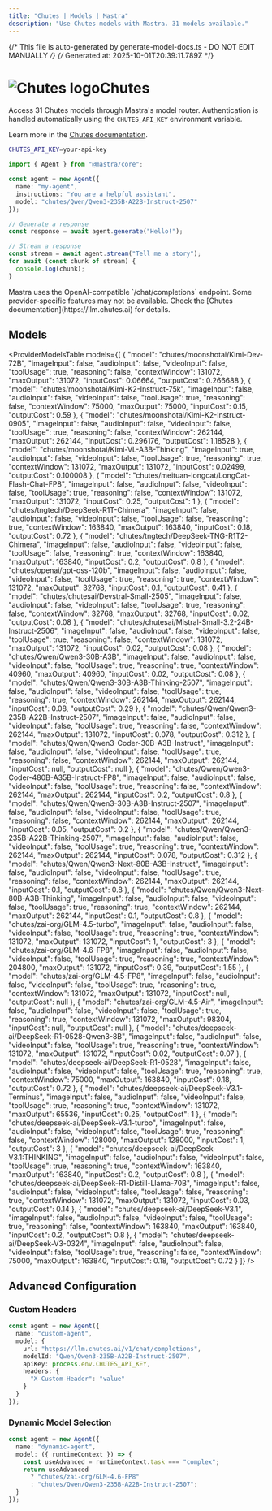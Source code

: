 ```yaml
---
title: "Chutes | Models | Mastra"
description: "Use Chutes models with Mastra. 31 models available."
---
```


{/* This file is auto-generated by generate-model-docs.ts - DO NOT EDIT MANUALLY */}
{/* Generated at: 2025-10-01T20:39:11.789Z */}



# <img src="https://models.dev/logos/chutes.svg" alt="Chutes logo" className="inline w-8 h-8 mr-2 align-middle dark:invert dark:brightness-0 dark:contrast-200" />Chutes

Access 31 Chutes models through Mastra's model router. Authentication is handled automatically using the `CHUTES_API_KEY` environment variable.

Learn more in the [Chutes documentation](https://llm.chutes.ai).

```bash
CHUTES_API_KEY=your-api-key
```

```typescript
import { Agent } from "@mastra/core";

const agent = new Agent({
  name: "my-agent",
  instructions: "You are a helpful assistant",
  model: "chutes/Qwen/Qwen3-235B-A22B-Instruct-2507"
});

// Generate a response
const response = await agent.generate("Hello!");

// Stream a response
const stream = await agent.stream("Tell me a story");
for await (const chunk of stream) {
  console.log(chunk);
}
```

<Callout type="info">
Mastra uses the OpenAI-compatible `/chat/completions` endpoint. Some provider-specific features may not be available. Check the [Chutes documentation](https://llm.chutes.ai) for details.
</Callout>

## Models

<ProviderModelsTable 
  models={[
  {
    "model": "chutes/moonshotai/Kimi-Dev-72B",
    "imageInput": false,
    "audioInput": false,
    "videoInput": false,
    "toolUsage": true,
    "reasoning": false,
    "contextWindow": 131072,
    "maxOutput": 131072,
    "inputCost": 0.06664,
    "outputCost": 0.266688
  },
  {
    "model": "chutes/moonshotai/Kimi-K2-Instruct-75k",
    "imageInput": false,
    "audioInput": false,
    "videoInput": false,
    "toolUsage": true,
    "reasoning": false,
    "contextWindow": 75000,
    "maxOutput": 75000,
    "inputCost": 0.15,
    "outputCost": 0.59
  },
  {
    "model": "chutes/moonshotai/Kimi-K2-Instruct-0905",
    "imageInput": false,
    "audioInput": false,
    "videoInput": false,
    "toolUsage": true,
    "reasoning": false,
    "contextWindow": 262144,
    "maxOutput": 262144,
    "inputCost": 0.296176,
    "outputCost": 1.18528
  },
  {
    "model": "chutes/moonshotai/Kimi-VL-A3B-Thinking",
    "imageInput": true,
    "audioInput": false,
    "videoInput": false,
    "toolUsage": true,
    "reasoning": true,
    "contextWindow": 131072,
    "maxOutput": 131072,
    "inputCost": 0.02499,
    "outputCost": 0.100008
  },
  {
    "model": "chutes/meituan-longcat/LongCat-Flash-Chat-FP8",
    "imageInput": false,
    "audioInput": false,
    "videoInput": false,
    "toolUsage": true,
    "reasoning": false,
    "contextWindow": 131072,
    "maxOutput": 131072,
    "inputCost": 0.25,
    "outputCost": 1
  },
  {
    "model": "chutes/tngtech/DeepSeek-R1T-Chimera",
    "imageInput": false,
    "audioInput": false,
    "videoInput": false,
    "toolUsage": false,
    "reasoning": true,
    "contextWindow": 163840,
    "maxOutput": 163840,
    "inputCost": 0.18,
    "outputCost": 0.72
  },
  {
    "model": "chutes/tngtech/DeepSeek-TNG-R1T2-Chimera",
    "imageInput": false,
    "audioInput": false,
    "videoInput": false,
    "toolUsage": false,
    "reasoning": true,
    "contextWindow": 163840,
    "maxOutput": 163840,
    "inputCost": 0.2,
    "outputCost": 0.8
  },
  {
    "model": "chutes/openai/gpt-oss-120b",
    "imageInput": false,
    "audioInput": false,
    "videoInput": false,
    "toolUsage": true,
    "reasoning": true,
    "contextWindow": 131072,
    "maxOutput": 32768,
    "inputCost": 0.1,
    "outputCost": 0.41
  },
  {
    "model": "chutes/chutesai/Devstral-Small-2505",
    "imageInput": false,
    "audioInput": false,
    "videoInput": false,
    "toolUsage": true,
    "reasoning": false,
    "contextWindow": 32768,
    "maxOutput": 32768,
    "inputCost": 0.02,
    "outputCost": 0.08
  },
  {
    "model": "chutes/chutesai/Mistral-Small-3.2-24B-Instruct-2506",
    "imageInput": false,
    "audioInput": false,
    "videoInput": false,
    "toolUsage": true,
    "reasoning": false,
    "contextWindow": 131072,
    "maxOutput": 131072,
    "inputCost": 0.02,
    "outputCost": 0.08
  },
  {
    "model": "chutes/Qwen/Qwen3-30B-A3B",
    "imageInput": false,
    "audioInput": false,
    "videoInput": false,
    "toolUsage": true,
    "reasoning": true,
    "contextWindow": 40960,
    "maxOutput": 40960,
    "inputCost": 0.02,
    "outputCost": 0.08
  },
  {
    "model": "chutes/Qwen/Qwen3-30B-A3B-Thinking-2507",
    "imageInput": false,
    "audioInput": false,
    "videoInput": false,
    "toolUsage": true,
    "reasoning": true,
    "contextWindow": 262144,
    "maxOutput": 262144,
    "inputCost": 0.08,
    "outputCost": 0.29
  },
  {
    "model": "chutes/Qwen/Qwen3-235B-A22B-Instruct-2507",
    "imageInput": false,
    "audioInput": false,
    "videoInput": false,
    "toolUsage": true,
    "reasoning": false,
    "contextWindow": 262144,
    "maxOutput": 131072,
    "inputCost": 0.078,
    "outputCost": 0.312
  },
  {
    "model": "chutes/Qwen/Qwen3-Coder-30B-A3B-Instruct",
    "imageInput": false,
    "audioInput": false,
    "videoInput": false,
    "toolUsage": true,
    "reasoning": false,
    "contextWindow": 262144,
    "maxOutput": 262144,
    "inputCost": null,
    "outputCost": null
  },
  {
    "model": "chutes/Qwen/Qwen3-Coder-480B-A35B-Instruct-FP8",
    "imageInput": false,
    "audioInput": false,
    "videoInput": false,
    "toolUsage": true,
    "reasoning": false,
    "contextWindow": 262144,
    "maxOutput": 262144,
    "inputCost": 0.2,
    "outputCost": 0.8
  },
  {
    "model": "chutes/Qwen/Qwen3-30B-A3B-Instruct-2507",
    "imageInput": false,
    "audioInput": false,
    "videoInput": false,
    "toolUsage": true,
    "reasoning": false,
    "contextWindow": 262144,
    "maxOutput": 262144,
    "inputCost": 0.05,
    "outputCost": 0.2
  },
  {
    "model": "chutes/Qwen/Qwen3-235B-A22B-Thinking-2507",
    "imageInput": false,
    "audioInput": false,
    "videoInput": false,
    "toolUsage": true,
    "reasoning": true,
    "contextWindow": 262144,
    "maxOutput": 262144,
    "inputCost": 0.078,
    "outputCost": 0.312
  },
  {
    "model": "chutes/Qwen/Qwen3-Next-80B-A3B-Instruct",
    "imageInput": false,
    "audioInput": false,
    "videoInput": false,
    "toolUsage": true,
    "reasoning": false,
    "contextWindow": 262144,
    "maxOutput": 262144,
    "inputCost": 0.1,
    "outputCost": 0.8
  },
  {
    "model": "chutes/Qwen/Qwen3-Next-80B-A3B-Thinking",
    "imageInput": false,
    "audioInput": false,
    "videoInput": false,
    "toolUsage": true,
    "reasoning": true,
    "contextWindow": 262144,
    "maxOutput": 262144,
    "inputCost": 0.1,
    "outputCost": 0.8
  },
  {
    "model": "chutes/zai-org/GLM-4.5-turbo",
    "imageInput": false,
    "audioInput": false,
    "videoInput": false,
    "toolUsage": true,
    "reasoning": true,
    "contextWindow": 131072,
    "maxOutput": 131072,
    "inputCost": 1,
    "outputCost": 3
  },
  {
    "model": "chutes/zai-org/GLM-4.6-FP8",
    "imageInput": false,
    "audioInput": false,
    "videoInput": false,
    "toolUsage": true,
    "reasoning": true,
    "contextWindow": 204800,
    "maxOutput": 131072,
    "inputCost": 0.39,
    "outputCost": 1.55
  },
  {
    "model": "chutes/zai-org/GLM-4.5-FP8",
    "imageInput": false,
    "audioInput": false,
    "videoInput": false,
    "toolUsage": true,
    "reasoning": true,
    "contextWindow": 131072,
    "maxOutput": 131072,
    "inputCost": null,
    "outputCost": null
  },
  {
    "model": "chutes/zai-org/GLM-4.5-Air",
    "imageInput": false,
    "audioInput": false,
    "videoInput": false,
    "toolUsage": true,
    "reasoning": true,
    "contextWindow": 131072,
    "maxOutput": 98304,
    "inputCost": null,
    "outputCost": null
  },
  {
    "model": "chutes/deepseek-ai/DeepSeek-R1-0528-Qwen3-8B",
    "imageInput": false,
    "audioInput": false,
    "videoInput": false,
    "toolUsage": true,
    "reasoning": true,
    "contextWindow": 131072,
    "maxOutput": 131072,
    "inputCost": 0.02,
    "outputCost": 0.07
  },
  {
    "model": "chutes/deepseek-ai/DeepSeek-R1-0528",
    "imageInput": false,
    "audioInput": false,
    "videoInput": false,
    "toolUsage": true,
    "reasoning": true,
    "contextWindow": 75000,
    "maxOutput": 163840,
    "inputCost": 0.18,
    "outputCost": 0.72
  },
  {
    "model": "chutes/deepseek-ai/DeepSeek-V3.1-Terminus",
    "imageInput": false,
    "audioInput": false,
    "videoInput": false,
    "toolUsage": true,
    "reasoning": true,
    "contextWindow": 131072,
    "maxOutput": 65536,
    "inputCost": 0.25,
    "outputCost": 1
  },
  {
    "model": "chutes/deepseek-ai/DeepSeek-V3.1-turbo",
    "imageInput": false,
    "audioInput": false,
    "videoInput": false,
    "toolUsage": true,
    "reasoning": false,
    "contextWindow": 128000,
    "maxOutput": 128000,
    "inputCost": 1,
    "outputCost": 3
  },
  {
    "model": "chutes/deepseek-ai/DeepSeek-V3.1:THINKING",
    "imageInput": false,
    "audioInput": false,
    "videoInput": false,
    "toolUsage": true,
    "reasoning": true,
    "contextWindow": 163840,
    "maxOutput": 163840,
    "inputCost": 0.2,
    "outputCost": 0.8
  },
  {
    "model": "chutes/deepseek-ai/DeepSeek-R1-Distill-Llama-70B",
    "imageInput": false,
    "audioInput": false,
    "videoInput": false,
    "toolUsage": false,
    "reasoning": true,
    "contextWindow": 131072,
    "maxOutput": 131072,
    "inputCost": 0.03,
    "outputCost": 0.14
  },
  {
    "model": "chutes/deepseek-ai/DeepSeek-V3.1",
    "imageInput": false,
    "audioInput": false,
    "videoInput": false,
    "toolUsage": true,
    "reasoning": false,
    "contextWindow": 163840,
    "maxOutput": 163840,
    "inputCost": 0.2,
    "outputCost": 0.8
  },
  {
    "model": "chutes/deepseek-ai/DeepSeek-V3-0324",
    "imageInput": false,
    "audioInput": false,
    "videoInput": false,
    "toolUsage": true,
    "reasoning": false,
    "contextWindow": 75000,
    "maxOutput": 163840,
    "inputCost": 0.18,
    "outputCost": 0.72
  }
]}
/>

## Advanced Configuration

### Custom Headers

```typescript
const agent = new Agent({
  name: "custom-agent",
  model: {
    url: "https://llm.chutes.ai/v1/chat/completions",
    modelId: "Qwen/Qwen3-235B-A22B-Instruct-2507",
    apiKey: process.env.CHUTES_API_KEY,
    headers: {
      "X-Custom-Header": "value"
    }
  }
});
```

### Dynamic Model Selection

```typescript
const agent = new Agent({
  name: "dynamic-agent",
  model: ({ runtimeContext }) => {
    const useAdvanced = runtimeContext.task === "complex";
    return useAdvanced 
      ? "chutes/zai-org/GLM-4.6-FP8"
      : "chutes/Qwen/Qwen3-235B-A22B-Instruct-2507";
  }
});
```
